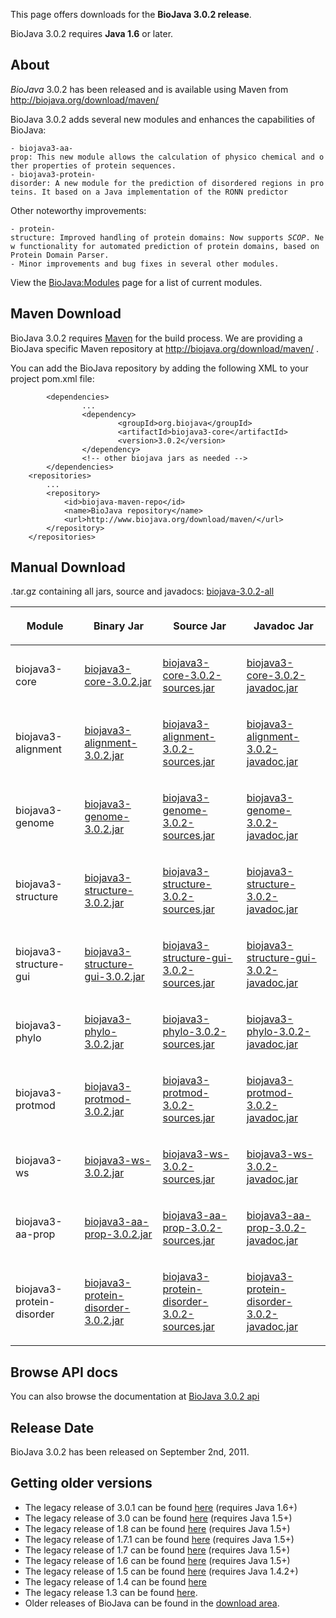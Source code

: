 This page offers downloads for the <b>BioJava 3.0.2 release</b>. 

BioJava 3.0.2 requires <b>Java 1.6</b> or later. 

== About ==
''BioJava'' 3.0.2 has been released and is available using Maven from
[http://biojava.org/download/maven/ http://biojava.org/download/maven/]

BioJava 3.0.2 adds several new modules and enhances the capabilities of BioJava:

 - biojava3-aa-prop: This new module allows the calculation of physico chemical and other properties of protein sequences.
 - biojava3-protein-disorder: A new module for the prediction of disordered regions in proteins. It based on a Java implementation of the RONN predictor

Other noteworthy improvements:

 - protein-structure: Improved handling of protein domains: Now supports ''SCOP''. New functionality for automated prediction of protein domains, based on Protein Domain Parser.
 - Minor improvements and bug fixes in several other modules.

View the [[BioJava:Modules]] page for a list of current modules.

== Maven Download ==
BioJava 3.0.2 requires [http://maven.apache.org/ Maven] for the build process. We are providing a BioJava specific Maven repository at http://biojava.org/download/maven/ .

You can add the BioJava repository by adding the following XML to your project pom.xml file:
<pre>
        <dependencies>
                ...
                <dependency>
                        <groupId>org.biojava</groupId>
                        <artifactId>biojava3-core</artifactId>
                        <version>3.0.2</version>
                </dependency>
                <!-- other biojava jars as needed -->
        </dependencies>
	<repositories>
		...
		<repository>
			<id>biojava-maven-repo</id>
			<name>BioJava repository</name>
			<url>http://www.biojava.org/download/maven/</url>			
		</repository>
	</repositories>
</pre>

== Manual Download ==

.tar.gz containing all jars, source and javadocs: [http://biojava.org/download/bj3.0.2/biojava-3.0.2-all.tar.gz biojava-3.0.2-all]

{|
|+
! Module
! Binary Jar
! Source Jar
! Javadoc Jar
|-
| biojava3-core 
| [http://biojava.org/download/maven/org/biojava/biojava3-core/3.0.2/biojava3-core-3.0.2.jar biojava3-core-3.0.2.jar] 
| [http://biojava.org/download/maven/org/biojava/biojava3-core/3.0.2/biojava3-core-3.0.2-sources.jar biojava3-core-3.0.2-sources.jar] 
| [http://biojava.org/download/maven/org/biojava/biojava3-core/3.0.2/biojava3-core-3.0.2-javadoc.jar biojava3-core-3.0.2-javadoc.jar]
|-
| biojava3-alignment 
| [http://biojava.org/download/maven/org/biojava/biojava3-alignment/3.0.2/biojava3-alignment-3.0.2.jar biojava3-alignment-3.0.2.jar] 
| [http://biojava.org/download/maven/org/biojava/biojava3-alignment/3.0.2/biojava3-alignment-3.0.2-sources.jar biojava3-alignment-3.0.2-sources.jar] 
| [http://biojava.org/download/maven/org/biojava/biojava3-alignment/3.0.2/biojava3-alignment-3.0.2-javadoc.jar biojava3-alignment-3.0.2-javadoc.jar]
|-
| biojava3-genome 
| [http://biojava.org/download/maven/org/biojava/biojava3-genome/3.0.2/biojava3-genome-3.0.2.jar biojava3-genome-3.0.2.jar] 
| [http://biojava.org/download/maven/org/biojava/biojava3-genome/3.0.2/biojava3-genome-3.0.2-sources.jar biojava3-genome-3.0.2-sources.jar] 
| [http://biojava.org/download/maven/org/biojava/biojava3-genome/3.0.2/biojava3-genome-3.0.2-javadoc.jar biojava3-genome-3.0.2-javadoc.jar]
|-
| biojava3-structure 
| [http://biojava.org/download/maven/org/biojava/biojava3-structure/3.0.2/biojava3-structure-3.0.2.jar biojava3-structure-3.0.2.jar] 
| [http://biojava.org/download/maven/org/biojava/biojava3-structure/3.0.2/biojava3-structure-3.0.2-sources.jar biojava3-structure-3.0.2-sources.jar] 
| [http://biojava.org/download/maven/org/biojava/biojava3-structure/3.0.2/biojava3-structure-3.0.2-javadoc.jar biojava3-structure-3.0.2-javadoc.jar]
|-
| biojava3-structure-gui 
| [http://biojava.org/download/maven/org/biojava/biojava3-structure-gui/3.0.2/biojava3-structure-gui-3.0.2.jar biojava3-structure-gui-3.0.2.jar] 
| [http://biojava.org/download/maven/org/biojava/biojava3-structure-gui/3.0.2/biojava3-structure-gui-3.0.2-sources.jar biojava3-structure-gui-3.0.2-sources.jar] 
| [http://biojava.org/download/maven/org/biojava/biojava3-structure-gui/3.0.2/biojava3-structure-gui-3.0.2-javadoc.jar biojava3-structure-gui-3.0.2-javadoc.jar]
|-
| biojava3-phylo 
| [http://biojava.org/download/maven/org/biojava/biojava3-phylo/3.0.2/biojava3-phylo-3.0.2.jar biojava3-phylo-3.0.2.jar] 
| [http://biojava.org/download/maven/org/biojava/biojava3-phylo/3.0.2/biojava3-phylo-3.0.2-sources.jar biojava3-phylo-3.0.2-sources.jar] 
| [http://biojava.org/download/maven/org/biojava/biojava3-phylo/3.0.2/biojava3-phylo-3.0.2-javadoc.jar biojava3-phylo-3.0.2-javadoc.jar]
|-
| biojava3-protmod 
| [http://biojava.org/download/maven/org/biojava/biojava3-protmod/3.0.2/biojava3-protmod-3.0.2.jar biojava3-protmod-3.0.2.jar] 
| [http://biojava.org/download/maven/org/biojava/biojava3-protmod/3.0.2/biojava3-protmod-3.0.2-sources.jar biojava3-protmod-3.0.2-sources.jar] 
| [http://biojava.org/download/maven/org/biojava/biojava3-protmod/3.0.2/biojava3-protmod-3.0.2-javadoc.jar biojava3-protmod-3.0.2-javadoc.jar]
|-
| biojava3-ws 
| [http://biojava.org/download/maven/org/biojava/biojava3-ws/3.0.2/biojava3-ws-3.0.2.jar biojava3-ws-3.0.2.jar] 
| [http://biojava.org/download/maven/org/biojava/biojava3-ws/3.0.2/biojava3-ws-3.0.2-sources.jar biojava3-ws-3.0.2-sources.jar] 
| [http://biojava.org/download/maven/org/biojava/biojava3-ws/3.0.2/biojava3-ws-3.0.2-javadoc.jar biojava3-ws-3.0.2-javadoc.jar]
|-
| biojava3-aa-prop 
| [http://biojava.org/download/maven/org/biojava/biojava3-aa-prop/3.0.2/biojava3-aa-prop-3.0.2.jar biojava3-aa-prop-3.0.2.jar] 
| [http://biojava.org/download/maven/org/biojava/biojava3-aa-prop/3.0.2/biojava3-aa-prop3.0.2-sources.jar biojava3-aa-prop-3.0.2-sources.jar] 
| [http://biojava.org/download/maven/org/biojava/biojava3-aa-prop/3.0.2/biojava3-aa-prop-3.0.2-javadoc.jar biojava3-aa-prop-3.0.2-javadoc.jar]
|-
| biojava3-protein-disorder 
| [http://biojava.org/download/maven/org/biojava/biojava3-protein-disorder/3.0.2/biojava3-protein-disorder-3.0.2.jar biojava3-protein-disorder-3.0.2.jar] 
| [http://biojava.org/download/maven/org/biojava/biojava3-protein-disorder/3.0.2/biojava3-protein-disorder-3.0.2-sources.jar biojava3-protein-disorder-3.0.2-sources.jar] 
| [http://biojava.org/download/maven/org/biojava/biojava3-protein-disorder/3.0.2/biojava3-protein-disorder-3.0.2-javadoc.jar biojava3-protein-disorder-3.0.2-javadoc.jar]

|}

== Browse API docs ==
You can also browse the documentation at [http://www.biojava.org/docs/api3.0/ BioJava 3.0.2 api]

==Release Date==
BioJava 3.0.2 has been released on September 2nd, 2011.

== Getting older versions ==

* The legacy release of 3.0.1 can be found [[BioJava:Download 3.0.1|here]] (requires Java 1.6+)
* The legacy release of 3.0 can be found [[BioJava:Download 3.0|here]] (requires Java 1.5+)
* The legacy release of 1.8 can be found [[BioJava:Download 1.8|here]] (requires Java 1.5+)
* The legacy release of 1.7.1 can be found [[BioJava:Download 1.7.1|here]] (requires Java 1.5+)
* The legacy release of 1.7 can be found [[BioJava:Download 1.7|here]] (requires Java 1.5+)
* The legacy release of 1.6 can be found [[BioJava:Download 1.6|here]] (requires Java 1.5+)
* The legacy release of 1.5 can be found [[BioJava:Download 1.5|here]] (requires Java 1.4.2+)
* The legacy release of 1.4 can be found [[BioJava:Download 1.4|here]]
* The legacy release 1.3 can be found [[BioJava:Download 1.3|here]].
* Older releases of BioJava can be found in the [http://www.biojava.org/download/ download area].